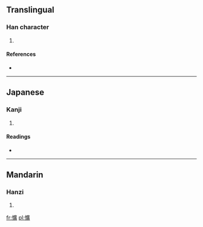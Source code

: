 ==Translingual==

===Han character===
{{Han char|rn=61|rad=心|as=15|sn=18|four=9008<sub>6</sub>|canj=心戈廿金 (PITC)}}

# {{defn|Han|sort=心15}}

====References====
* {{Han ref|kx=0407.280|dkj=11409|dj=0748.170|hdz=42365.040|uh=61ED|ud=25069|bh=EFC9|bd=61385}}

----

==Japanese==

===Kanji===
{{ja-kanji|grade=|rs=心15}}

# {{defn|Japanese|sort=心15}}

====Readings====
* {{ja-readings|on=[[こう]] (kō)|kun=[[うらむ]] (uramu)}}

----

==Mandarin==

===Hanzi===
{{cmn-hanzi|pin=[[kuàng]] ([[kuang4]])|wg=k'uang<sup>4</sup>}}

# {{defn|Mandarin|sort=心15}}

[[fr:懭]]
[[pl:懭]]